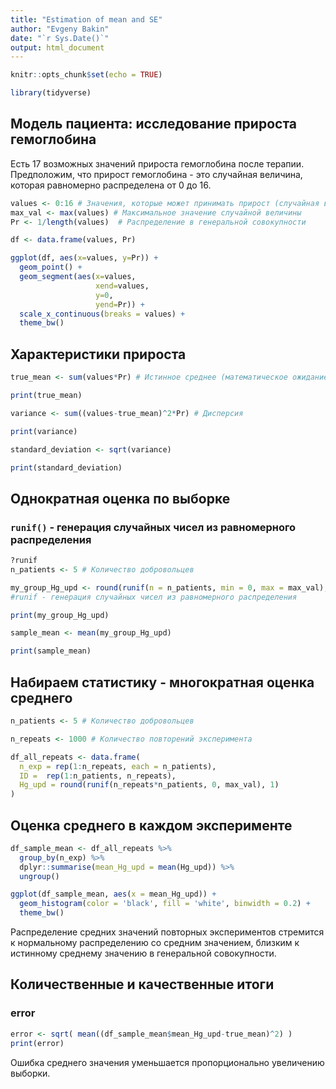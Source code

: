 ```yaml
---
title: "Estimation of mean and SE"
author: "Evgeny Bakin"
date: "`r Sys.Date()`"
output: html_document
---
```


```r
knitr::opts_chunk$set(echo = TRUE)

library(tidyverse)

```

## Модель пациента: исследование прироста гемоглобина

Есть 17 возможных значений прироста гемоглобина после терапии. Предположим, что прирост гемоглобина - это случайная величина, которая равномерно распределена от 0 до 16.

```r

values <- 0:16 # Значения, которые может принимать прирост (случайная величина)
max_val <- max(values) # Максимальное значение случайной величины
Pr <- 1/length(values)  # Распределение в генеральной совокупности

df <- data.frame(values, Pr)

ggplot(df, aes(x=values, y=Pr)) +
  geom_point() + 
  geom_segment(aes(x=values, 
                   xend=values, 
                   y=0, 
                   yend=Pr)) +
  scale_x_continuous(breaks = values) +
  theme_bw()

```
## Характеристики прироста

```r

true_mean <- sum(values*Pr) # Истинное среднее (математическое ожидание)

print(true_mean)

variance <- sum((values-true_mean)^2*Pr) # Дисперсия

print(variance)

standard_deviation <- sqrt(variance)

print(standard_deviation)

```
## Однократная оценка по выборке
### `runif()` - генерация случайных чисел из равномерного распределения

```r
?runif
n_patients <- 5 # Количество добровольцев 

my_group_Hg_upd <- round(runif(n = n_patients, min = 0, max = max_val), 0) # Результаты добровольцев
#runif - генерация случайных чисел из равномерного распределения

print(my_group_Hg_upd)

sample_mean <- mean(my_group_Hg_upd)

print(sample_mean)

```

## Набираем статистику - многократная оценка среднего 

```r

n_patients <- 5 # Количество добровольцев 

n_repeats <- 1000 # Количество повторений эксперимента

df_all_repeats <- data.frame(
  n_exp = rep(1:n_repeats, each = n_patients),
  ID =  rep(1:n_patients, n_repeats),
  Hg_upd = round(runif(n_repeats*n_patients, 0, max_val), 1)
)

```

## Оценка среднего в каждом эксперименте

```r

df_sample_mean <- df_all_repeats %>% 
  group_by(n_exp) %>% 
  dplyr::summarise(mean_Hg_upd = mean(Hg_upd)) %>% 
  ungroup()

ggplot(df_sample_mean, aes(x = mean_Hg_upd)) +
  geom_histogram(color = 'black', fill = 'white', binwidth = 0.2) +
  theme_bw()

```

Распределение средних значений повторных экспериментов стремится к нормальному распределению со средним значением, близким к истинному среднему значению в генеральной совокупности.


## Количественные и качественные итоги
### error

```r

error <- sqrt( mean((df_sample_mean$mean_Hg_upd-true_mean)^2) )
print(error)

```

Ошибка среднего значения уменьшается пропорционально увеличению выборки.
